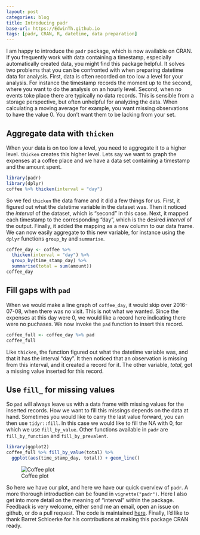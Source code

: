 ```yaml
---
layout: post
categories: blog
title: Introducing padr
base-url: https://EdwinTh.github.io
tags: [padr, CRAN, R, datetime, data preparation]
---
```


I am happy to introduce the `padr` package, which is now available on CRAN. If you frequently work with data containing a timestamp, especially automatically created data, you might find this package helpful. It solves two problems that you can be confronted with when preparing datetime data for analysis. First, data is often recorded on too low a level for your analysis. For instance the timestamp records the moment up to the second, where you want to do the analysis on an hourly level. Second, when no events toke place there are typically no data records. This is sensible from a storage perspective, but often unhelpful for analyzing the data. When calculating a moving average for example, you want missing observations to have the value 0. You don't want them to be lacking from your set.

## Aggregate data with `thicken`

When your data is on too low a level, you need to aggregate it to a higher level. `thicken` creates this higher level. Lets say we want to graph the expenses at a coffee place and we have a data set containing a timestamp and the amount spent. 

```r
library(padr)
library(dplyr)
coffee %>% thicken(interval = "day")
```

So we fed `thicken` the data frame and it did a few things for us. First, it figured out what the datetime variable in the dataset was. Then it noticed the *interval* of the dataset, which is "second" in this case. Next, it mapped each timestamp to the corresponding "day", which is the desired *interval* of the output. Finally, it added the mapping as a new column to our data frame. We can now easily aggregate to this new variable, for instance using  the `dplyr` functions `group_by` and `summarise`.

```r
coffee_day <- coffee %>% 
  thicken(interval = "day") %>% 
  group_by(time_stamp_day) %>% 
  summarise(total = sum(amount))
coffee_day
```

## Fill gaps with `pad`
When we would make a line graph of `coffee_day`, it would skip over 2016-07-08, when there was no visit. This is not what we wanted. Since the expenses at this day were 0, we would like a record here indicating there were no puchases. We now invoke the `pad` function to insert this record.

```r
coffee_full <- coffee_day %>% pad
coffee_full
```

Like `thicken`, the function figured out what the datetime variable was, and that it has the interval "day". It then noticed that an observation is missing from this interval, and it created a record for it. The other variable, *total*, got a missing value inserted for this record. 

## Use `fill_` for missing values

So `pad` will always leave us with a data frame with missing values for the inserted records. How we want to fill this missings depends on the data at hand. Sometimes you would like to carry the last value forward, you can then use `tidyr::fill`. In this case we would like to fill the NA with 0, for which we use `fill_by_value`. Other functions available in `padr` are `fill_by_function` and `fill_by_prevalent`.

```r
library(ggplot2)
coffee_full %>% fill_by_value(total) %>% 
  ggplot(aes(time_stamp_day, total)) + geom_line()
```

![Coffee plot](/images/2017-01-18/coffee_plot.png)

So here we have our plot, and here we have our quick overview of `padr`. A more thorough introduction can be found in `vignette("padr")`. Here I also get into more detail on the meaning of "interval" within the package. Feedback is very welcome, either send me an email, open an issue on github, or do a pull request. The code is maintained [here](https://github.com/edwinth/padr). Finally, I'd like to thank Barret Schloerke for his contributions at making this package CRAN ready.

